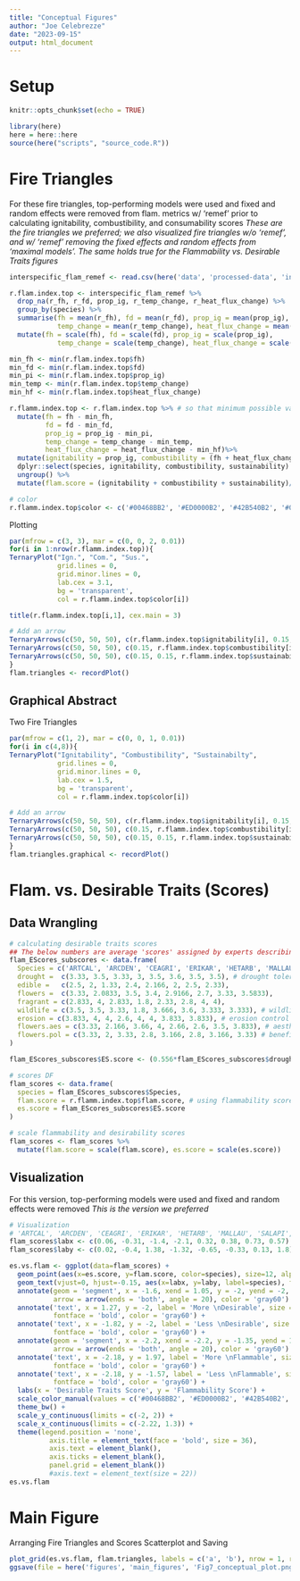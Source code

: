 ```yaml
---
title: "Conceptual Figures"
author: "Joe Celebrezze"
date: "2023-09-15"
output: html_document
---
```

# Setup
```r
knitr::opts_chunk$set(echo = TRUE)

library(here)
here = here::here
source(here("scripts", "source_code.R"))
```

# Fire Triangles
For these fire triangles, top-performing models were used and fixed and random effects were removed from flam. metrics w/ 'remef' prior to calculating ignitability, combustibility, and consumability scores
*These are the fire triangles we preferred; we also visualized fire triangles w/o 'remef', and w/ 'remef' removing the fixed effects and random effects from 'maximal models'. The same holds true for the Flammability vs. Desirable Traits figures*
```r
interspecific_flam_remef <- read.csv(here('data', 'processed-data', 'interspecific_flam_remef.csv'))

r.flam.index.top <- interspecific_flam_remef %>% 
  drop_na(r_fh, r_fd, prop_ig, r_temp_change, r_heat_flux_change) %>% 
  group_by(species) %>% 
  summarise(fh = mean(r_fh), fd = mean(r_fd), prop_ig = mean(prop_ig),
            temp_change = mean(r_temp_change), heat_flux_change = mean(r_heat_flux_change)) %>% 
  mutate(fh = scale(fh), fd = scale(fd), prop_ig = scale(prop_ig),
            temp_change = scale(temp_change), heat_flux_change = scale(heat_flux_change))

min_fh <- min(r.flam.index.top$fh)
min_fd <- min(r.flam.index.top$fd)
min_pi <- min(r.flam.index.top$prop_ig)
min_temp <- min(r.flam.index.top$temp_change)
min_hf <- min(r.flam.index.top$heat_flux_change)

r.flamm.index.top <- r.flam.index.top %>% # so that minimum possible value is 0, subtracting minimum from each flam. metric
  mutate(fh = fh - min_fh,
         fd = fd - min_fd,
         prop_ig = prop_ig - min_pi,
         temp_change = temp_change - min_temp,
         heat_flux_change = heat_flux_change - min_hf)%>% 
  mutate(ignitability = prop_ig, combustibility = (fh + heat_flux_change + temp_change)/3, sustainability = fd) %>% 
  dplyr::select(species, ignitability, combustibility, sustainability) %>% 
  ungroup() %>% 
  mutate(flam.score = (ignitability + combustibility + sustainability)/ 3)

# color
r.flamm.index.top$color <- c('#00468BB2', '#ED0000B2', '#42B540B2', '#0099B4B2', '#925E9FB2', '#AD002AB2', '#ADB6B6B2', '#1B1919B2')
```

Plotting
```r
par(mfrow = c(3, 3), mar = c(0, 0, 2, 0.01))
for(i in 1:nrow(r.flamm.index.top)){
TernaryPlot("Ign.", "Com.", "Sus.",
            grid.lines = 0,
            grid.minor.lines = 0,
            lab.cex = 3.1,
            bg = 'transparent',
            col = r.flamm.index.top$color[i])

title(r.flamm.index.top[i,1], cex.main = 3)

# Add an arrow
TernaryArrows(c(50, 50, 50), c(r.flamm.index.top$ignitability[i], 0.15, 0.15), length = 0.1*r.flamm.index.top$ignitability[i], lwd = 2.3*r.flamm.index.top$ignitability[i], col = "black")
TernaryArrows(c(50, 50, 50), c(0.15, r.flamm.index.top$combustibility[i], 0.15), length = 0.1*r.flamm.index.top$combustibility[i], lwd = 2.3*r.flamm.index.top$combustibility[i], col = "black")
TernaryArrows(c(50, 50, 50), c(0.15, 0.15, r.flamm.index.top$sustainability[i]), length = 0.1*r.flamm.index.top$sustainability[i], lwd = 2.3*r.flamm.index.top$sustainability[i], col = "black")
}
flam.triangles <- recordPlot()
```

## Graphical Abstract 
Two Fire Triangles
```r
par(mfrow = c(1, 2), mar = c(0, 0, 1, 0.01))
for(i in c(4,8)){
TernaryPlot("Ignitability", "Combustibility", "Sustainabilty",
            grid.lines = 0,
            grid.minor.lines = 0,
            lab.cex = 1.5,
            bg = 'transparent',
            col = r.flamm.index.top$color[i])

# Add an arrow
TernaryArrows(c(50, 50, 50), c(r.flamm.index.top$ignitability[i], 0.15, 0.15), length = 0.1*r.flamm.index.top$ignitability[i], lwd = 2*r.flamm.index.top$ignitability[i], col = "black")
TernaryArrows(c(50, 50, 50), c(0.15, r.flamm.index.top$combustibility[i], 0.15), length = 0.1*r.flamm.index.top$combustibility[i], lwd = 2*r.flamm.index.top$combustibility[i], col = "black")
TernaryArrows(c(50, 50, 50), c(0.15, 0.15, r.flamm.index.top$sustainability[i]), length = 0.1*r.flamm.index.top$sustainability[i], lwd = 2*r.flamm.index.top$sustainability[i], col = "black")
}
flam.triangles.graphical <- recordPlot()
```

# Flam. vs. Desirable Traits (Scores)
## Data Wrangling
```r
# calculating desirable traits scores
## The below numbers are average 'scores' assigned by experts describing how well each of the study species aligns with identified desirable plant traits
flam_EScores_subscores <- data.frame(
  Species = c('ARTCAL', 'ARCDEN', 'CEAGRI', 'ERIKAR', 'HETARB', 'MALLAU', 'SALAPI', 'SALLEU'),
  drought =  c(3.33, 3.5, 3.33, 3, 3.5, 3.6, 3.5, 3.5), # drought tolerance
  edible =   c(2.5, 2, 1.33, 2.4, 2.166, 2, 2.5, 2.33),
  flowers =  c(3.33, 2.0833, 3.5, 3.4, 2.9166, 2.7, 3.33, 3.5833),
  fragrant = c(2.833, 4, 2.833, 1.8, 2.33, 2.8, 4, 4),
  wildlife = c(3.5, 3.5, 3.33, 1.8, 3.666, 3.6, 3.333, 3.333), # wildlife benefits
  erosion = c(3.833, 4, 4, 2.6, 4, 4, 3.833, 3.833), # erosion control
  flowers.aes = c(3.33, 2.166, 3.66, 4, 2.66, 2.6, 3.5, 3.833), # aesthetics of flowers
  flowers.pol = c(3.33, 2, 3.33, 2.8, 3.166, 2.8, 3.166, 3.33) # benefits of flowers to pollinators
)  

flam_EScores_subscores$ES.score <- (0.556*flam_EScores_subscores$drought + 0.222*flam_EScores_subscores$edible + 0.074*flam_EScores_subscores$flowers + 0.037*flam_EScores_subscores$fragrant + 0.111*flam_EScores_subscores$wildlife) / 5 # the following score was calculated based on the % of survey responses that highly rated a given desirable trait

# scores DF
flam_scores <- data.frame(
  species = flam_EScores_subscores$Species,
  flam.score = r.flamm.index.top$flam.score, # using flammability scores calculated from above
  es.score = flam_EScores_subscores$ES.score
)

# scale flammability and desirability scores
flam_scores <- flam_scores %>% 
  mutate(flam.score = scale(flam.score), es.score = scale(es.score))
```

## Visualization
For this version, top-performing models were used and fixed and random effects were removed
*This is the version we preferred*
```r
# Visualization
# 'ARTCAL', 'ARCDEN', 'CEAGRI', 'ERIKAR', 'HETARB', 'MALLAU', 'SALAPI', 'SALLEU'
flam_scores$labx <- c(0.06, -0.31, -1.4, -2.1, 0.32, 0.38, 0.73, 0.57)
flam_scores$laby <- c(0.02, -0.4, 1.38, -1.32, -0.65, -0.33, 0.13, 1.8)

es.vs.flam <- ggplot(data=flam_scores) +
  geom_point(aes(x=es.score, y=flam.score, color=species), size=12, alpha=0.75) + 
  geom_text(vjust=0, hjust=-0.15, aes(x=labx, y=laby, label=species), fontface = 'bold', size = 12) +
  annotate(geom = 'segment', x = -1.6, xend = 1.05, y = -2, yend = -2, linewidth = 2,
           arrow = arrow(ends = 'both', angle = 20), color = 'gray60') + # desirability score arrow
  annotate('text', x = 1.27, y = -2, label = 'More \nDesirable', size = 7,
           fontface = 'bold', color = 'gray60') +
  annotate('text', x = -1.82, y = -2, label = 'Less \nDesirable', size = 7,
           fontface = 'bold', color = 'gray60') +
  annotate(geom = 'segment', x = -2.2, xend = -2.2, y = -1.35, yend = 1.75, linewidth = 2,
           arrow = arrow(ends = 'both', angle = 20), color = 'gray60') + # flammability score arrow
  annotate('text', x = -2.18, y = 1.97, label = 'More \nFlammable', size = 7,
           fontface = 'bold', color = 'gray60') +
  annotate('text', x = -2.18, y = -1.57, label = 'Less \nFlammable', size = 7,
           fontface = 'bold', color = 'gray60') +
  labs(x = 'Desirable Traits Score', y = 'Flammability Score') +
  scale_color_manual(values = c('#00468BB2', '#ED0000B2', '#42B540B2', '#0099B4B2', '#925E9FB2', '#AD002AB2', '#ADB6B6B2', '#1B1919B2')) +
  theme_bw() +
  scale_y_continuous(limits = c(-2, 2)) +
  scale_x_continuous(limits = c(-2.22, 1.3)) +
  theme(legend.position = 'none',
          axis.title = element_text(face = 'bold', size = 36),
          axis.text = element_blank(),
          axis.ticks = element_blank(),
          panel.grid = element_blank())
          #axis.text = element_text(size = 22))
es.vs.flam
```

# Main Figure
Arranging Fire Triangles and Scores Scatterplot and Saving
```r
plot_grid(es.vs.flam, flam.triangles, labels = c('a', 'b'), nrow = 1, rel_widths = c(3, 2), label_size = 50, greedy = F)
ggsave(file = here('figures', 'main_figures', 'Fig7_conceptual_plot.png'), height = 10, width = 25)
```

